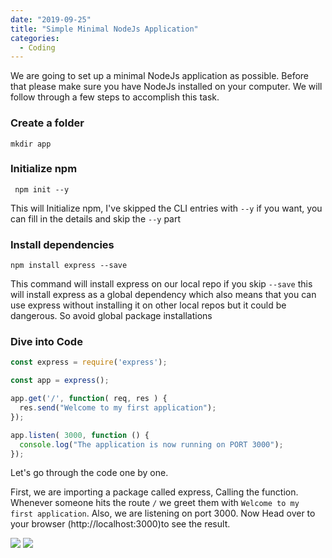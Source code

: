 ```yaml
---
date: "2019-09-25"
title: "Simple Minimal NodeJs Application"
categories:
  - Coding
---
```



We are going to set up a minimal NodeJs application as possible. 
Before that please make sure you have NodeJs installed on your computer. We will follow through a few steps to accomplish this task.


### Create a folder 

` mkdir app `

### Initialize npm 

` npm init --y` 

This will Initialize npm, I've skipped the CLI entries with `--y` if you want, you can fill in the details and skip the `--y` part


### Install dependencies 

`npm install express --save`

This command will install express on our local repo if you skip `--save` this will install express as a global dependency which also means that you can use express without installing it on other local repos but it could be dangerous. So avoid global package installations 


### Dive into Code 


```javascript 
const express = require('express');

const app = express();

app.get('/', function( req, res ) {
  res.send("Welcome to my first application");
});

app.listen( 3000, function () {
  console.log("The application is now running on PORT 3000");
});

```

Let's go through the code one by one. 


First, we are importing a package called express, Calling the function. Whenever someone hits the route `/` we greet them with 
`Welcome to my first application`. Also, we are listening on port 3000. Now Head over to your browser (http://localhost:3000)to see the result.



![](./helloworld.png)
![](./hurray.jpeg)
